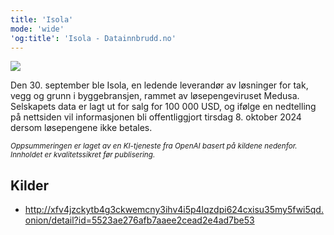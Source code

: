 ```yaml
---
title: 'Isola'
mode: 'wide'
'og:title': 'Isola - Datainnbrudd.no'
---
```


<Frame>
<img src="/images/isola.png" noZoom/>
</Frame>

Den 30. september ble Isola, en ledende leverandør av løsninger for tak, vegg og grunn i byggebransjen, rammet av løsepengeviruset Medusa. Selskapets data er lagt ut for salg for 100 000 USD, og ifølge en nedtelling på nettsiden vil informasjonen bli offentliggjort tirsdag 8. oktober 2024 dersom løsepengene ikke betales.

<sup><i>Oppsummeringen er laget av en KI-tjeneste fra OpenAI basert på kildene nedenfor. Innholdet er kvalitetssikret før publisering.</i></sup>

## Kilder
- http://xfv4jzckytb4g3ckwemcny3ihv4i5p4lqzdpi624cxisu35my5fwi5qd.onion/detail?id=5523ae276afb7aaee2cead2e4ad7be53
